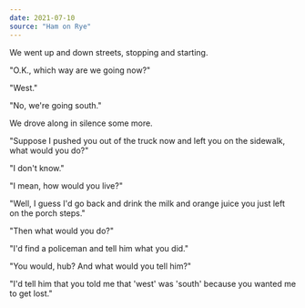 ```yaml
---
date: 2021-07-10
source: "Ham on Rye"
---
```


We went up and down streets, stopping and starting.

"O.K., which way are we going now?"

"West."

"No, we're going south."

We drove along in silence some more.

"Suppose I pushed you out of the truck now and left you on the
sidewalk, what would you do?"

"I don't know."

"I mean, how would you live?"

"Well, I guess I'd go back and drink the milk and orange juice you just
left on the porch steps."

"Then what would you do?"

"I'd find a policeman and tell him what you did."

"You would, hub? And what would you tell him?"

"I'd tell him that you told me that 'west' was 'south' because you
wanted me to get lost."

